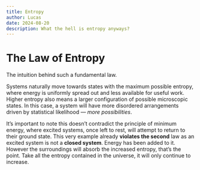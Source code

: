 ```yaml
---
title: Entropy
author: Lucas
date: 2024-08-20
description: What the hell is entropy anyways? 
---
```

# The Law of Entropy

The intuition behind such a fundamental law.

Systems naturally move towards states with the maximum possible entropy, where energy is uniformly spread out and less available for useful work. Higher entropy also means a larger configuration of possible microscopic states. In this case, a system will have more disordered arrangements driven by statistical likelihood — *more possibilities*.

It’s important to note this doesn’t contradict the principle of minimum energy, where excited systems, once left to rest, will attempt to return to their ground state. This very example already **violates the second** law as an excited system is not a **closed system**. Energy has been added to it. However the surroundings will absorb the increased entropy, that’s the point. Take all the entropy contained in the universe, it will only continue to increase.